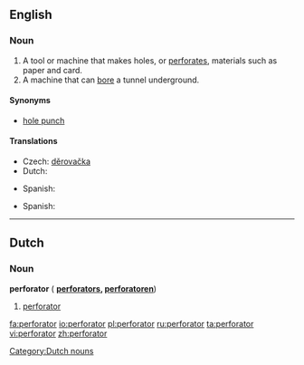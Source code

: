 ==English==

===Noun===
{{en-noun}}

# A tool or machine that makes holes, or [[perforate]]s, materials such as paper and card.
# A machine that can [[bore]] a tunnel underground.

====Synonyms====
* [[hole punch]]

====Translations====
{{trans-top|tool that makes holes}}
* Czech: [[děrovačka]] {{f}}
* Dutch: {{t-|nl|perforator|m}}
{{trans-mid}}
* Spanish: {{t-|es|máquina perforadora|f}}
{{trans-bottom}}

{{trans-top|machine that bores}}
{{trans-mid}}
* Spanish: {{t-|es|máquina perforadora|f}}
{{trans-bottom}}

----

==Dutch==

===Noun===
'''perforator''' ({{plural}} '''[[perforators]], [[perforatoren]]''')

# [[#Dutch|perforator]]

[[Category:Dutch nouns]]

[[fa:perforator]]
[[io:perforator]]
[[pl:perforator]]
[[ru:perforator]]
[[ta:perforator]]
[[vi:perforator]]
[[zh:perforator]]